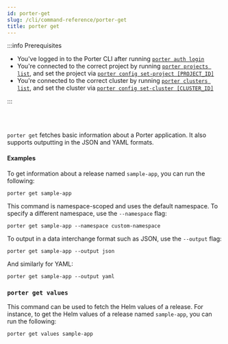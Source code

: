 ```yaml
---
id: porter-get
slug: /cli/command-reference/porter-get
title: porter get
---
```


:::info Prerequisites

- You've logged in to the Porter CLI after running [`porter auth login`](./porter-auth)
- You're connected to the correct project by running [`porter projects list`](./porter-project), and set the project via [`porter config set-project [PROJECT_ID]`](./porter-config)
- You're connected to the correct cluster by running [`porter clusters list`](./porter-cluster), and set the cluster via [`porter config set-cluster [CLUSTER_ID]`](./porter-config)

:::

<br></br>

`porter get` fetches basic information about a Porter application. It also supports outputting in the JSON and YAML formats.

#### Examples

To get information about a release named `sample-app`, you can run the following:

```
porter get sample-app
```

This command is namespace-scoped and uses the default namespace. To specify a different namespace, use the `--namespace` flag:

```
porter get sample-app --namespace custom-namespace
```

To output in a data interchange format such as JSON, use the `--output` flag:

```
porter get sample-app --output json
```

And similarly for YAML:

```
porter get sample-app --output yaml
```

### `porter get values`

This command can be used to fetch the Helm values of a release. For instance, to get the Helm values of a release named `sample-app`, you can run the following:

```
porter get values sample-app
```

